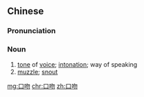 ==Chinese==
{{zh-forms}}

===Pronunciation===
{{zh-pron
|m=kǒuwěn
|c=hau2 man5
|mn=kháu-bún
|cat=n
}}

===Noun===
{{zh-noun}}

# [[tone]] of [[voice]]; [[intonation]]; way of speaking
# [[muzzle]]; [[snout]]

[[mg:口吻]]
[[chr:口吻]]
[[zh:口吻]]